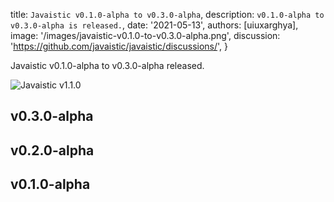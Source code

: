 
  title: `Javaistic v0.1.0-alpha to v0.3.0-alpha`,
  description: `v0.1.0-alpha to v0.3.0-alpha is released.`,
  date: '2021-05-13',
  authors: [uiuxarghya],
  image: '/images/javaistic-v0.1.0-to-v0.3.0-alpha.png',
  discussion: 'https://github.com/javaistic/javaistic/discussions/',
}

<!--excerpt-->

Javaistic v0.1.0-alpha to v0.3.0-alpha released.

<!--/excerpt-->

<div className="border shadow-lg rounded-xl mb-10">

![Javaistic v1.1.0](/images/javaistic-v0.1.0-to-v0.3.0-alpha.png)

</div>

## v0.3.0-alpha

## v0.2.0-alpha

## v0.1.0-alpha
